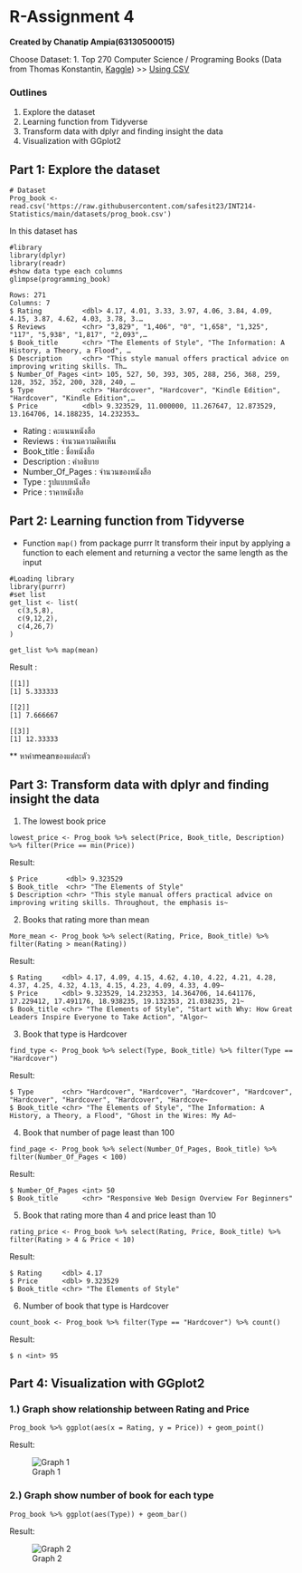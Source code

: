 # R-Assignment 4

**Created by Chanatip Ampia(63130500015)**

Choose Dataset:
1. Top 270 Computer Science / Programing Books (Data from Thomas Konstantin, [Kaggle](https://www.kaggle.com/thomaskonstantin/top-270-rated-computer-science-programing-books)) >> [Using CSV](https://raw.githubusercontent.com/safesit23/INT214-Statistics/main/datasets/prog_book.csv)


### Outlines
1. Explore the dataset
2. Learning function from Tidyverse
3. Transform data with dplyr and finding insight the data
4. Visualization with GGplot2

## Part 1: Explore the dataset

```
# Dataset
Prog_book <- read.csv('https://raw.githubusercontent.com/safesit23/INT214-Statistics/main/datasets/prog_book.csv')
```

In this dataset has
```
#library
library(dplyr)
library(readr)
#show data type each columns
glimpse(programming_book)
```
```
Rows: 271
Columns: 7
$ Rating          <dbl> 4.17, 4.01, 3.33, 3.97, 4.06, 3.84, 4.09, 4.15, 3.87, 4.62, 4.03, 3.78, 3.…
$ Reviews         <chr> "3,829", "1,406", "0", "1,658", "1,325", "117", "5,938", "1,817", "2,093",…
$ Book_title      <chr> "The Elements of Style", "The Information: A History, a Theory, a Flood", …
$ Description     <chr> "This style manual offers practical advice on improving writing skills. Th…
$ Number_Of_Pages <int> 105, 527, 50, 393, 305, 288, 256, 368, 259, 128, 352, 352, 200, 328, 240, …
$ Type            <chr> "Hardcover", "Hardcover", "Kindle Edition", "Hardcover", "Kindle Edition",…
$ Price           <dbl> 9.323529, 11.000000, 11.267647, 12.873529, 13.164706, 14.188235, 14.232353…
```
- Rating : คะแนนหนังสือ
- Reviews : จำนวนความคิดเห็น
- Book_title : ชื่อหนังสือ
- Description : คำอธิบาย
- Number_Of_Pages : จำนวนของหนังสือ
- Type : รูปแบบหนังสือ
- Price : ราคาหนังสือ

## Part 2: Learning function from Tidyverse

- Function `map()` from package purrr It transform their input by applying a function to each element and returning a vector the same length as the input

```
#Loading library
library(purrr)
#set list
get_list <- list(
  c(3,5,8),
  c(9,12,2),
  c(4,26,7)
)

get_list %>% map(mean)
```
Result : 
```
[[1]]
[1] 5.333333

[[2]]
[1] 7.666667

[[3]]
[1] 12.33333
```
** หาค่าmeanของแต่ละตัว

## Part 3: Transform data with dplyr and finding insight the data

1. The lowest book price
```
lowest_price <- Prog_book %>% select(Price, Book_title, Description) %>% filter(Price == min(Price))
```
Result:
```
$ Price       <dbl> 9.323529
$ Book_title  <chr> "The Elements of Style"
$ Description <chr> "This style manual offers practical advice on improving writing skills. Throughout, the emphasis is~
```

2. Books that rating more than mean
```
More_mean <- Prog_book %>% select(Rating, Price, Book_title) %>% filter(Rating > mean(Rating))
```
Result:
```
$ Rating     <dbl> 4.17, 4.09, 4.15, 4.62, 4.10, 4.22, 4.21, 4.28, 4.37, 4.25, 4.32, 4.13, 4.15, 4.23, 4.09, 4.33, 4.09~
$ Price      <dbl> 9.323529, 14.232353, 14.364706, 14.641176, 17.229412, 17.491176, 18.938235, 19.132353, 21.038235, 21~
$ Book_title <chr> "The Elements of Style", "Start with Why: How Great Leaders Inspire Everyone to Take Action", "Algor~
```

3. Book that type is Hardcover
```
find_type <- Prog_book %>% select(Type, Book_title) %>% filter(Type == "Hardcover")
```
Result:
```
$ Type       <chr> "Hardcover", "Hardcover", "Hardcover", "Hardcover", "Hardcover", "Hardcover", "Hardcover", "Hardcove~
$ Book_title <chr> "The Elements of Style", "The Information: A History, a Theory, a Flood", "Ghost in the Wires: My Ad~
```

4. Book that number of page least than 100
```
find_page <- Prog_book %>% select(Number_Of_Pages, Book_title) %>% filter(Number_Of_Pages < 100)
```
Result:
```
$ Number_Of_Pages <int> 50
$ Book_title      <chr> "Responsive Web Design Overview For Beginners"
```

5. Book that rating more than 4 and price least than 10
```
rating_price <- Prog_book %>% select(Rating, Price, Book_title) %>% filter(Rating > 4 & Price < 10)
```
Result:
```
$ Rating     <dbl> 4.17
$ Price      <dbl> 9.323529
$ Book_title <chr> "The Elements of Style"
```

6. Number of book that type is Hardcover
```
count_book <- Prog_book %>% filter(Type == "Hardcover") %>% count()
```
Result:
```
$ n <int> 95
```

## Part 4: Visualization with GGplot2
### 1.) Graph show relationship between Rating and Price
```
Prog_book %>% ggplot(aes(x = Rating, y = Price)) + geom_point()
```
Result:

![Graph 1](Chart1.png)

### 2.) Graph show number of book for each type
```
Prog_book %>% ggplot(aes(Type)) + geom_bar()
```
Result:

![Graph 2](Chart2.png)
